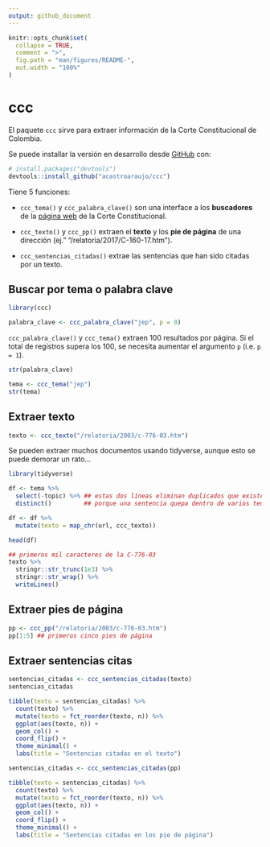 ```yaml
---
output: github_document
---
```


<!-- README.md is generated from README.Rmd. Please edit that file -->

```r
knitr::opts_chunk$set(
  collapse = TRUE,
  comment = ">",
  fig.path = "man/figures/README-",
  out.width = "100%"
)
```

# ccc

<!-- badges: start -->
<!-- badges: end -->

El paquete `ccc` sirve para extraer información de la Corte Constitucional de Colombia. 

Se puede installar la versión en desarrollo desde [GitHub](https://github.com/) con:

``` r
# install.packages("devtools")
devtools::install_github("acastroaraujo/ccc")
```

Tiene 5 funciones:

- `ccc_tema()` y `ccc_palabra_clave()` son una interface a los __buscadores__ de la [página web](https://www.corteconstitucional.gov.co/relatoria/) de la Corte Constitucional.

- `ccc_texto()` y `ccc_pp()` extraen el __texto__ y los __pie de página__ de una dirección (ej." "/relatoria/2017/C-160-17.htm").

- `ccc_sentencias_citadas()` extrae las sentencias que han sido citadas por un texto.


## Buscar por tema o palabra clave

```r
library(ccc)
```

```r
palabra_clave <- ccc_palabra_clave("jep", p = 0)
```

`ccc_palabra_clave()` y `ccc_tema()` extraen 100 resultados por página. Si el total de registros supera los 100, se necesita aumentar el argumento `p` (i.e. `p = 1`).

```r
str(palabra_clave)

tema <- ccc_tema("jep")
str(tema)
```

## Extraer texto

```r
texto <- ccc_texto("/relatoria/2003/c-776-03.htm")
```


Se pueden extraer muchos documentos usando tidyverse, aunque esto se puede demorar un rato...

```r
library(tidyverse)

df <- tema %>% 
  select(-topic) %>% ## estas dos líneas eliminan duplicados que existen
  distinct()         ## porque una sentencia quepa dentro de varios temas

df <- df %>% 
  mutate(texto = map_chr(url, ccc_texto))

head(df)

## primeros mil caracteres de la C-776-03
texto %>% 
  stringr::str_trunc(1e3) %>% 
  stringr::str_wrap() %>% 
  writeLines()
```

## Extraer pies de página

```r
pp <- ccc_pp("/relatoria/2003/c-776-03.htm")
pp[1:5] ## primeros cinco pies de página
```

## Extraer sentencias citas

```r
sentencias_citadas <- ccc_sentencias_citadas(texto)
sentencias_citadas

tibble(texto = sentencias_citadas) %>%
  count(texto) %>%
  mutate(texto = fct_reorder(texto, n)) %>% 
  ggplot(aes(texto, n)) + 
  geom_col() +
  coord_flip() + 
  theme_minimal() +
  labs(title = "Sentencias citadas en el texto")
```

```r
sentencias_citadas <- ccc_sentencias_citadas(pp)

tibble(texto = sentencias_citadas) %>%
  count(texto) %>%
  mutate(texto = fct_reorder(texto, n)) %>% 
  ggplot(aes(texto, n)) + 
  geom_col() +
  coord_flip() + 
  theme_minimal() + 
  labs(title = "Sentencias citadas en los pie de página")
```



